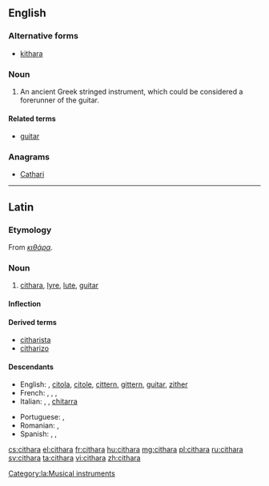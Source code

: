 ==English==

===Alternative forms===
* [[kithara]]

===Noun===
{{en-noun|s|pl2=citharai}}

# {{context|musici}} An ancient Greek stringed instrument, which could be considered a forerunner of the guitar.  

====Related terms====
* [[guitar]]

===Anagrams===
* [[Cathari#English|Cathari]]

----
==Latin==

===Etymology===
From {{etyl|grc|la}} ''[[κιθάρα]]''.

===Noun===
{{la-noun|cithara|citharae|citharae|f|first}}

# [[#English|cithara]], [[lyre]], [[lute]], [[guitar]]

====Inflection====
{{la-decl-1st|cithar}}

====Derived terms====
* [[citharista]]
* [[citharizo]]

====Descendants====
{{top2}}
* English: {{l|en|cithara}}, [[citola]], [[citole]], [[cittern]], [[gittern]], [[guitar]], [[zither]]  
* French: {{l|fr|cithare}}, {{l|fr|cistre}}, {{l|fr|citole}}, {{l|fr|guitare}}
* Italian: {{l|it|cetra}}, {{l|it|citara}}, [[chitarra]]
{{mid2}}
* Portuguese: {{l|pt|cítola}}, {{l|pt|guitarra}}
* Romanian: {{l|ro|ceteră}}, {{l|ro|chitară}}
* Spanish: {{l|es|cítola}}, {{l|es|cítora}}, {{l|es|guitarra}}
{{bottom}}

[[Category:la:Musical instruments]]

[[cs:cithara]]
[[el:cithara]]
[[fr:cithara]]
[[hu:cithara]]
[[mg:cithara]]
[[pl:cithara]]
[[ru:cithara]]
[[sv:cithara]]
[[ta:cithara]]
[[vi:cithara]]
[[zh:cithara]]